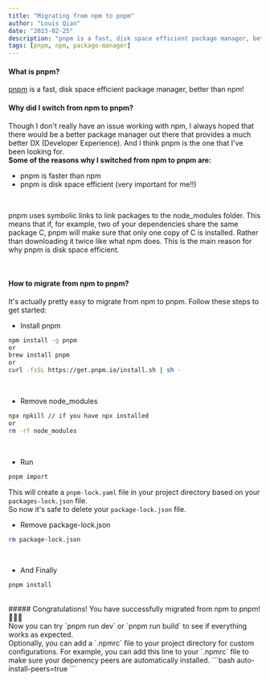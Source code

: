 ```yaml
---
title: "Migrating from npm to pnpm"
author: "Louis Qian"
date: "2023-02-25"
description: "pnpm is a fast, disk space efficient package manager, better than npm!"
tags: [pnpm, npm, package-manager]
---
```


#### What is pnpm?

<u>[pnpm](https://pnpm.io/)</u> is a fast, disk space efficient package manager, better than npm! 
<br/>

#### Why did I switch from npm to pnpm?
Though I don't really have an issue working with npm, I always hoped that there would be a better package manager out there that provides a much better DX (Developer Experience). And I think pnpm is the one that I've been looking for.
<br />
__Some of the reasons why I switched from npm to pnpm are:__
 - pnpm is faster than npm
 - pnpm is disk space efficient (very important for me!!)

<br/>

pnpm uses symbolic links to link packages to the node_modules folder. This means that if, for example, two of your dependencies share the same package C, pnpm will make sure that only one copy of C is installed. Rather than downloading it twice like what npm does. This is the main reason for why pnpm is disk space efficient.

<br/>

#### How to migrate from npm to pnpm?

It's actually pretty easy to migrate from npm to pnpm. Follow these steps to get started:

- Install pnpm
```bash
npm install -g pnpm
or
brew install pnpm
or
curl -fsSL https://get.pnpm.io/install.sh | sh -
```
<br/>

- Remove node_modules
```bash
npx npkill // if you have npx installed
or
rm -rf node_modules
```
<br/>

- Run
```bash
pnpm import
```
This will create a `pnpm-lock.yaml` file in your project directory based on your `packages-lock.json` file.
<br/>
So now it's safe to delete your `package-lock.json` file.

- Remove package-lock.json
```bash
rm package-lock.json
```

<br/>

- And Finally
```bash
pnpm install
```
<br/>
##### Congratulations! You have successfully migrated from npm to pnpm! 🎉🎉🎉
<br/>
Now you can try `pnpm run dev` or `pnpm run build` to see if everything works as expected.
<br/>
Optionally, you can add a `.npmrc` file to your project directory for custom configurations. For example, you can add this line to your `.npmrc` file to make sure your depenency peers are automatically installed.
```bash
auto-install-peers=true
```